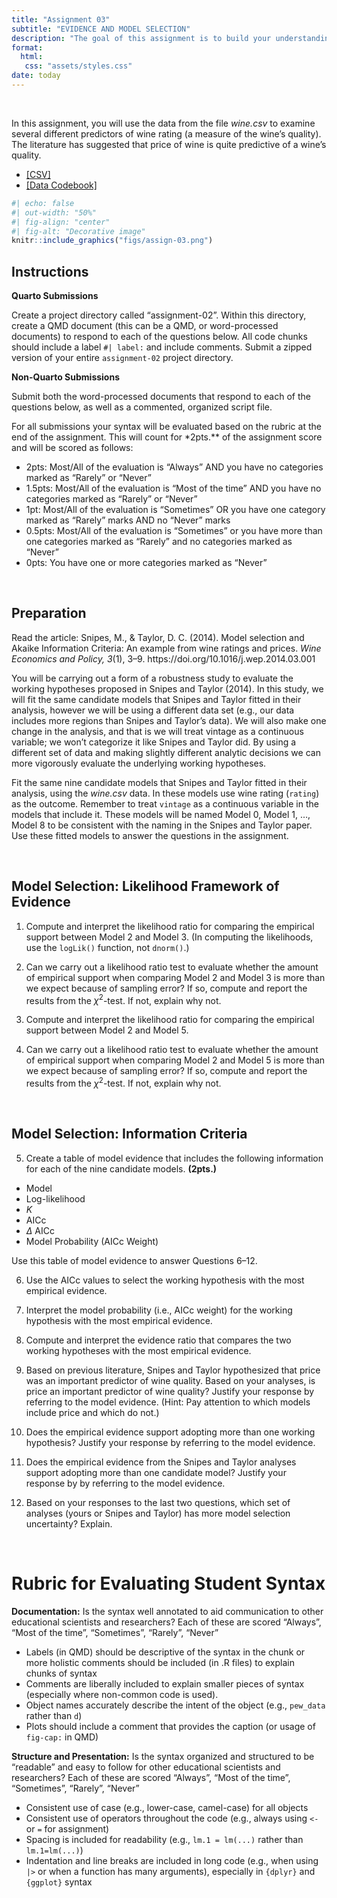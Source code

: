 ```yaml
---
title: "Assignment 03"
subtitle: "EVIDENCE AND MODEL SELECTION"
description: "The goal of this assignment is to build your understanding of using information criteria for model selection. This assignment is worth 15 points. <br /><br /> *Copyright EPSY 8252, 2024*"
format:
  html:
   css: "assets/styles.css"
date: today
---
```


<br />

In this assignment, you will use the data from the file *wine.csv* to examine several different predictors of wine rating (a measure of the wine's quality). The literature has suggested that price of wine is quite predictive of a wine's quality.

- [[CSV]](https://raw.githubusercontent.com/zief0002/fluffy-ants/main/data/wine.csv)
- [[Data Codebook]](http://zief0002.github.io/fluffy-ants/codebooks/wine.html)


```r
#| echo: false
#| out-width: "50%"
#| fig-align: "center"
#| fig-alt: "Decorative image"
knitr::include_graphics("figs/assign-03.png")
```


## Instructions

**Quarto Submissions**

Create a project directory called "assignment-02". Within this directory, create a QMD document (this can be a QMD, or word-processed documents) to respond to each of the questions below. All code chunks should include a label `#| label:` and include comments. Submit a zipped version of your entire `assignment-02` project directory.


**Non-Quarto Submissions**

Submit both the word-processed documents that respond to each of the questions below, as well as a commented, organized script file.


For all submissions your syntax will be evaluated based on the rubric at the end of the assignment. This will count for *2pts.** of the assignment score and will be scored as follows:

- 2pts: Most/All of the evaluation  is "Always" AND you have no categories marked as "Rarely" or "Never"
- 1.5pts: Most/All of the evaluation is "Most of the time" AND you have no categories marked as "Rarely" or "Never"
- 1pt: Most/All of the evaluation is "Sometimes" OR you have one category marked as "Rarely" marks AND no "Never" marks
- 0.5pts: Most/All of the evaluation is "Sometimes" or you have more than one categories marked as "Rarely" and no categories marked as "Never"
- 0pts: You have one or more categories marked as "Never"

<br />


## Preparation

Read the article: Snipes, M., &amp; Taylor, D. C. (2014). Model selection and Akaike Information Criteria: An example from wine ratings and prices. *Wine Economics and Policy, 3*(1), 3--9. https://doi.org/10.1016/j.wep.2014.03.001


You will be carrying out a form of a robustness study to evaluate the working hypotheses proposed in Snipes and Taylor (2014). In this study, we will fit the same candidate models that Snipes and Taylor fitted in their analysis, however we will be using a different data set (e.g., our data includes more regions than Snipes and Taylor’s data). We will also make one change in the analysis, and that is we will treat vintage as a continuous variable; we won’t categorize it like Snipes and Taylor did. By using a different set of data and making slightly different analytic decisions we can more vigorously evaluate the underlying working hypotheses.


Fit the same nine candidate models that Snipes and Taylor fitted in their analysis, using the *wine.csv* data. In these models use wine rating (`rating`) as the outcome. Remember to treat `vintage` as a continuous variable in the models that include it. These models will be named Model 0, Model 1, ..., Model 8 to be consistent with the naming in the Snipes and Taylor paper. Use these fitted models to answer the questions in the assignment.

<br />


## Model Selection: Likelihood Framework of Evidence

1. Compute and interpret the likelihood ratio for comparing the empirical support between Model 2 and Model 3. (In computing the likelihoods, use the `logLik()` function, not `dnorm()`.)

2. Can we carry out a likelihood ratio test to evaluate whether the amount of empirical support when comparing Model 2 and Model 3 is more than we expect because of sampling error? If so, compute and report the results from the $\chi^2$-test. If not, explain why not.

3. Compute and interpret the likelihood ratio for comparing the empirical support between Model 2 and Model 5.

4. Can we carry out a likelihood ratio test to evaluate whether the amount of empirical support when comparing Model 2 and Model 5 is more than we expect because of sampling error? If so, compute and report the results from the $\chi^2$-test. If not, explain why not.

<br />


## Model Selection: Information Criteria

5. Create a table of model evidence that includes the following information for each of the nine candidate models. **(2pts.)**

  - Model
  - Log-likelihood
  - *K*
  - AICc
  - $\Delta$ AICc
  - Model Probability (AICc Weight)

Use this table of model evidence to answer Questions 6--12.

6. Use the AICc values to select the working hypothesis with the most empirical evidence.

7. Interpret the model probability (i.e., AICc weight) for the working hypothesis with the most empirical evidence.

8. Compute and interpret the evidence ratio that compares the two working hypotheses with the most empirical evidence.

9. Based on previous literature, Snipes and Taylor hypothesized that price was an important predictor of wine quality. Based on your analyses, is price an important predictor of wine quality? Justify your response by referring to the model evidence. (Hint: Pay attention to which models include price and which do not.)

10. Does the empirical evidence support adopting more than one working hypothesis? Justify your response by referring to the model evidence.

11. Does the empirical evidence from the Snipes and Taylor analyses support adopting more than one candidate model? Justify your response by by referring to the model evidence.

12. Based on your responses to the last two questions, which set of analyses (yours or Snipes and Taylor) has more model selection uncertainty? Explain.

<br />


# Rubric for Evaluating Student Syntax

**Documentation:** Is the syntax well annotated to aid communication to other educational scientists and researchers? Each of these are scored "Always", "Most of the time", "Sometimes", "Rarely", "Never" 

- Labels (in QMD) should be descriptive of the syntax in the chunk or more holistic comments should be included (in .R files) to explain chunks of syntax
- Comments are liberally included to explain smaller pieces of syntax (especially where non-common code is used).
- Object names accurately describe the intent of the object (e.g., `pew_data` rather than `d`)
- Plots should include a comment that provides the caption (or usage of `fig-cap:` in QMD)


**Structure and Presentation:** Is the syntax organized and structured to be "readable" and easy to follow for other educational scientists and researchers? Each of these are scored "Always", "Most of the time", "Sometimes", "Rarely", "Never"

- Consistent use of case (e.g., lower-case, camel-case) for all objects
- Consistent use of operators throughout the code (e.g., always using `<-` or `=` for assignment)
- Spacing is included for readability (e.g., `lm.1 = lm(...)` rather than `lm.1=lm(...)`)
- Indentation and line breaks are included in long code (e.g., when using `|>` or when a function has many arguments), especially in `{dplyr}` and `{ggplot}` syntax

<br />



